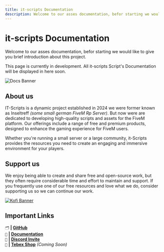 ```yaml
---
title: it-scripts Documentation
description: Welcome to our asses documentation, befor starting we would like to give you brief introduction about this project.
---
```




# it-scripts Documentation

Welcome to our asses documentation, befor starting we would like to give you brief introduction about this project.

<Callout type="warning">
  This page is currently in development. All it-scripts Script's Documentation will be displayed in here soon.
</Callout>

![Docs Banner](/docs-banner.png)

## About us
IT-Scripts is a dynamic project established in 2024 we were former known as Inseltreff *(some small german FiveM Rp Server)*. But now were are dedicated to developing high-quality scripts and assets for the FiveM platform. Our offerings include a range of free and premium products, designed to enhance the gaming experience for FiveM users.

Whether you're running a small server or a large community, it-Scripts provides the resources you need to create an engaging and immersive environment for your players.

## Support us
We enjoy being able to create and share free and open-source work, but they often require considerable time and effort to maintain and support.
If you frequently use one of  our free resources and love what we do, consider supporting us so we can continue our work.

[![Kofi Banner](/kofi-banner.jpg)](https://ko-fi.com/allroundjonu)

## Important Links

`🗂️` **| [GitHub](https://github.it-scripts.com)**\
`📖` **| [Documentation](https://docs.it-scripts.com)**\
`🔗` **| [Discord Invite](https://discord.it-scripts.com)**\
`🛒` **| [Tebex Shop]()** *(Coming Soon)*
